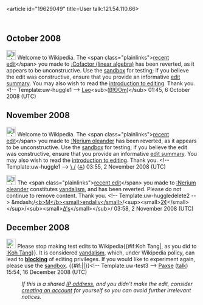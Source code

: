 <article id="19629049" title=User talk:121.54.110.66>
	<talkpage id="19629049" title="User talk:121.54.110.66">

== October 2008 ==

[[Image:Information.png|25px]] Welcome to Wikipedia. The &lt;span class=&quot;plainlinks&quot;&gt;[http://en.wikipedia.org/wiki/Cofactor+(linear+algebra)?diff=243327544 recent edit]&lt;/span&gt; you made to [[:Cofactor (linear algebra)]] has been reverted, as it appears to be unconstructive. Use the [[Wikipedia:Sandbox|sandbox]] for testing; if you believe the edit was constructive, ensure that you provide an informative [[Help:Edit summary|edit summary]]. You may also wish to read the [[Wikipedia:Introduction|introduction to editing]]. Thank you. &lt;!-- Template:uw-huggle1 --&gt; [[User talk:Leonard^Bloom|Lәo]]&lt;sub&gt;([[Special:RandomPage|βǃʘʘɱ]])&lt;/sub&gt; 01:45, 6 October 2008 (UTC)

== November 2008 ==

[[Image:Information.png|25px]] Welcome to Wikipedia. The &lt;span class=&quot;plainlinks&quot;&gt;[http://en.wikipedia.org/wiki/Nerium+oleander?diff=249127747 recent edit]&lt;/span&gt; you made to [[:Nerium oleander]] has been reverted, as it appears to be unconstructive. Use the [[Wikipedia:Sandbox|sandbox]] for testing; if you believe the edit was constructive, ensure that you provide an informative [[Help:Edit summary|edit summary]]. You may also wish to read the [[Wikipedia:Introduction|introduction to editing]]. Thank you. &lt;!-- Template:uw-huggle1 --&gt; [[User:Backslash Forwardslash|\ /]] ([[User_Talk: Backslash Forwardslash|⁂]]) 03:55, 2 November 2008 (UTC)

[[Image:Information.png|25px]] The &lt;span class=&quot;plainlinks&quot;&gt;[http://en.wikipedia.org/wiki/Nerium+oleander?diff=249127812 recent edit]&lt;/span&gt; you made to [[:Nerium oleander]] constitutes [[Wikipedia:Vandalism|vandalism]], and has been reverted. Please do not continue to remove content. Thank you. &lt;!-- Template:uw-huggledelete2 --&gt; &amp;mdash;/[[User:Mendaliv|&lt;b&gt;M&lt;/b&gt;&lt;small&gt;endaliv&lt;/small&gt;]]/&lt;sup&gt;&lt;small&gt;[[User talk:Mendaliv|2¢]]&lt;/small&gt;&lt;/sup&gt;/&lt;sub&gt;&lt;small&gt;[[Special:Contributions/Mendaliv|Δ's]]&lt;/small&gt;&lt;/sub&gt;/ 03:58, 2 November 2008 (UTC)

== December 2008 ==
[[Image:Nuvola apps important.svg|25px]] Please stop making test edits to Wikipedia{{#if:Koh Tang|, as you did to [[:Koh Tang]]}}. It is considered [[Wikipedia:Vandalism|vandalism]], which, under Wikipedia policy, can lead to '''[[Wikipedia:Blocking policy|blocking]]''' of editing privileges. If you would like to experiment again, please use the [[Wikipedia:Sandbox|sandbox]]. {{#if:|{{{2}}}|}}&lt;!-- Template:uw-test3 --&gt; [[User:Paxse|Paxse]] ([[User talk:Paxse|talk]]) 15:54, 16 December 2008 (UTC)
:''If this is a shared [[IP address]], and you didn't make the edit, consider [[Wikipedia:Why create an account?|creating an account]] for yourself so you can avoid further irrelevant notices.''
	</talkpage>
</article>